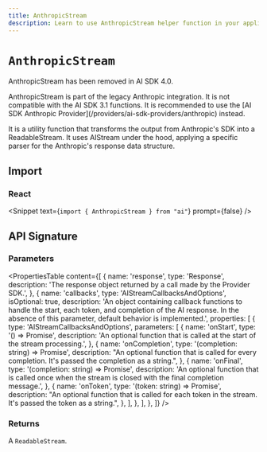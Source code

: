 ---
title: AnthropicStream
description: Learn to use AnthropicStream helper function in your application.
---

# `AnthropicStream`

<Note type="warning">AnthropicStream has been removed in AI SDK 4.0.</Note>

<Note type="warning">
  AnthropicStream is part of the legacy Anthropic integration. It is not
  compatible with the AI SDK 3.1 functions. It is recommended to use the [AI SDK
  Anthropic Provider](/providers/ai-sdk-providers/anthropic) instead.
</Note>

It is a utility function that transforms the output from Anthropic's SDK into a ReadableStream. It uses AIStream under the hood, applying a specific parser for the Anthropic's response data structure.

## Import

### React

<Snippet text={`import { AnthropicStream } from "ai"`} prompt={false} />

## API Signature

### Parameters

<PropertiesTable
  content={[
    {
      name: 'response',
      type: 'Response',
      description:
        'The response object returned by a call made by the Provider SDK.',
    },
    {
      name: 'callbacks',
      type: 'AIStreamCallbacksAndOptions',
      isOptional: true,
      description:
        'An object containing callback functions to handle the start, each token, and completion of the AI response. In the absence of this parameter, default behavior is implemented.',
      properties: [
        {
          type: 'AIStreamCallbacksAndOptions',
          parameters: [
            {
              name: 'onStart',
              type: '() => Promise<void>',
              description:
                'An optional function that is called at the start of the stream processing.',
            },
            {
              name: 'onCompletion',
              type: '(completion: string) => Promise<void>',
              description:
                "An optional function that is called for every completion. It's passed the completion as a string.",
            },
            {
              name: 'onFinal',
              type: '(completion: string) => Promise<void>',
              description:
                'An optional function that is called once when the stream is closed with the final completion message.',
            },
            {
              name: 'onToken',
              type: '(token: string) => Promise<void>',
              description:
                "An optional function that is called for each token in the stream. It's passed the token as a string.",
            },
          ],
        },
      ],
    },
  ]}
/>

### Returns

A `ReadableStream`.
